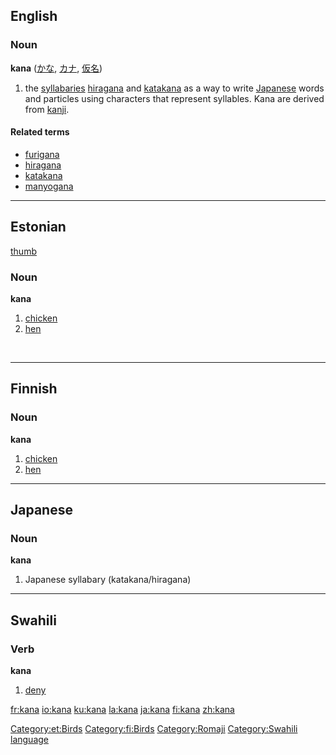 ==English==
===Noun===
'''kana''' ([[かな]], [[カナ]], [[仮名]])

#the [[syllabary|syllabaries]] [[hiragana]] and [[katakana]] as a way to write [[Japanese]] words and particles using characters that represent syllables. Kana are derived from [[kanji]].

====Related terms====
*[[furigana]]
*[[hiragana]]
*[[katakana]]
*[[manyogana]]

----

==Estonian==
[[image:Chicken portrait.jpg|thumb]]

===Noun===
'''kana'''

# [[chicken]] 
# [[hen]]

[[Category:et:Birds]]

<br clear="all"/>

----

==Finnish==

===Noun===
'''kana'''

# [[chicken]] 
# [[hen]]

[[Category:fi:Birds]]

----

==Japanese==

=== Noun ===
'''kana'''

# Japanese syllabary (katakana/hiragana) 

[[Category:Romaji]]

----

==Swahili==
=== Verb ===
'''kana'''

# [[deny]]

[[Category:Swahili language]]

[[fr:kana]]
[[io:kana]]
[[ku:kana]]
[[la:kana]]
[[ja:kana]]
[[fi:kana]]
[[zh:kana]]